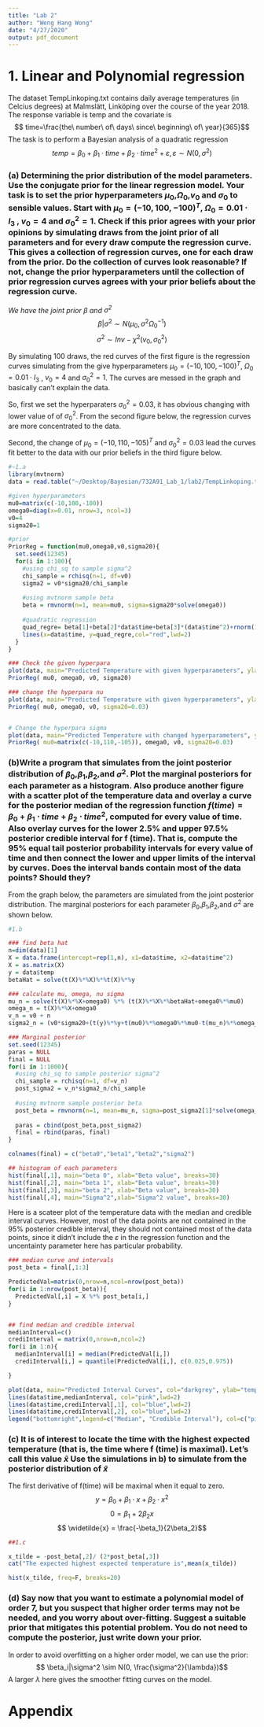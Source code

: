 ```yaml
---
title: "Lab 2"
author: "Weng Hang Wong"
date: "4/27/2020"
output: pdf_document
---
```


# 1. Linear and Polynomial regression
The dataset TempLinkoping.txt contains daily average temperatures (in Celcius degrees) at Malmslätt, Linköping over the course of the year 2018. The response variable is temp and the covariate is $$ time=\frac{the\ number\  of\  days\  since\  beginning\  of\  year}{365}$$
The task is to perform a Bayesian analysis of a quadratic regression $$ temp=\beta_0+\beta_1\cdot time+\beta_2\cdot time^2 + \varepsilon, \varepsilon {\sim} N(0,\sigma^2)$$

### (a) Determining the prior distribution of the model parameters. Use the conjugate prior for the linear regression model. Your task is to set the prior hyperparameters $\mu_0$,$\Omega_0$,$v_0$ and $\sigma_0$ to sensible values. Start with $\mu_0 = (-10, 100,-100)^T$, $\Omega_0=0.01 \cdot I_3$ , $v_0=4$ and $\sigma_0^2=1$. Check if this prior agrees with your prior opinions by simulating draws from the joint prior of all parameters and for every draw compute the regression curve. This gives a collection of regression curves, one for each draw from the prior. Do the collection of curves look reasonable? If not, change the prior hyperparameters until the collection of prior regression curves agrees with your prior beliefs about the regression curve.

*We have the joint prior $\beta$ and $\sigma^2$*
$$ \beta|\sigma^2 \sim N(\mu_0, \sigma^2\Omega_0^{-1})$$
$$\sigma^2 \sim Inv -\chi^2 (v_0, \sigma_0^2)$$

By simulating 100 draws, the red curves of the first figure is the regression curves simulating from the give hyperparameters $\mu_0 = (-10, 100,-100)^T$, $\Omega_0=0.01 \cdot I_3$ , $v_0=4$ and $\sigma_0^2=1$. The curves are messed in the graph and basically can't explain the data. 

So, first we set the hyperparaters $\sigma_0^2=0.03$, it has obvious changing with lower value of of $\sigma_0^2$. From the second figure below, the regression curves are more concentrated to the data. 

Second, the change of $\mu_0=(-10,110,-105)^T$ and $\sigma_0^2=0.03$ lead the curves fit better to the data with our prior beliefs in the third figure below.

```r
#~1.a
library(mvtnorm)
data = read.table("~/Desktop/Bayesian/732A91_Lab_1/lab2/TempLinkoping.txt",header=T)

#given hyperparameters
mu0=matrix(c(-10,100,-100))
omega0=diag(x=0.01, nrow=3, ncol=3)
v0=4
sigma20=1

#prior
PriorReg = function(mu0,omega0,v0,sigma20){
  set.seed(12345)
  for(i in 1:100){
    #using chi_sq to sample sigma^2
    chi_sample = rchisq(n=1, df=v0)
    sigma2 = v0*sigma20/chi_sample
    
    #using mvtnorm sample beta
    beta = rmvnorm(n=1, mean=mu0, sigma=sigma20*solve(omega0))
    
    #quadratic regression  
    quad_regre= beta[1]+beta[2]*data$time+beta[3]*(data$time^2)+rnorm(1,mean=0, sd=sqrt(sigma2))
    lines(x=data$time, y=quad_regre,col="red",lwd=2)
  }
}

### Check the given hyperpara
plot(data, main="Predicted Temperature with given hyperparameters", ylab="Temperature", xlab="Time", type="l")
PriorReg( mu0, omega0, v0, sigma20)

### change the hyperpara nu
plot(data, main="Predicted Temperature with given hyperparameters", ylab="Temperature", xlab="Time", type="l")
PriorReg( mu0, omega0, v0, sigma20=0.03)


# Change the hyperpara sigma
plot(data, main="Predicted Temperature with changed hyperparameters", ylab="Temperature", xlab="Time", type="l")
PriorReg( mu0=matrix(c(-10,110,-105)), omega0, v0, sigma20=0.03)


```

### (b)Write a program that simulates from the joint posterior distribution of $\beta_0$,$\beta_1$,$\beta_2$,and $\sigma^2$. Plot the marginal posteriors for each parameter as a histogram. Also produce another figure with a scatter plot of the temperature data and overlay a curve for the posterior median of the regression function $f(time)=\beta_0 +\beta_1 \cdot time+\beta_2\cdot time^2$, computed for every value of time. Also overlay curves for the lower 2.5% and upper 97.5% posterior credible interval for f (time). That is, compute the 95% equal tail posterior probability intervals for every value of time and then connect the lower and upper limits of the interval by curves. Does the interval bands contain most of the data points? Should they?

From the graph below, the parameters are simulated from the joint posterior distribution. The marginal posteriors for each parameter $\beta_0$,$\beta_1$,$\beta_2$,and $\sigma^2$ are shown below.

```r
#1.b

### find beta hat
n=dim(data)[1]
X = data.frame(intercept=rep(1,n), x1=data$time, x2=data$time^2)
X = as.matrix(X)
y = data$temp
betaHat = solve(t(X)%*%X)%*%t(X)%*%y

### calculate mu, omega, nu sigma
mu_n = solve(t(X)%*%X+omega0) %*% (t(X)%*%X%*%betaHat+omega0%*%mu0)
omega_n = t(X)%*%X+omega0
v_n = v0 + n
sigma2_n = (v0*sigma20+(t(y)%*%y+t(mu0)%*%omega0%*%mu0-t(mu_n)%*%omega_n%*%mu_n))/v_n

### Marginal posterior 
set.seed(12345)
paras = NULL
final = NULL
for(i in 1:1000){
  #using chi_sq to sample posterior sigma^2
  chi_sample = rchisq(n=1, df=v_n)
  post_sigma2 = v_n*sigma2_n/chi_sample
  
  #using mvtnorm sample posterior beta
  post_beta = rmvnorm(n=1, mean=mu_n, sigma=post_sigma2[1]*solve(omega_n))
  
  paras = cbind(post_beta,post_sigma2)
  final = rbind(paras, final)
}

colnames(final) = c("beta0","beta1","beta2","sigma2")

## histogram of each parameters
hist(final[,1], main="beta 0", xlab="Beta value", breaks=30)
hist(final[,2], main="beta 1", xlab="Beta value", breaks=30)
hist(final[,3], main="beta 2", xlab="Beta value", breaks=30)
hist(final[,4], main="Sigma^2",xlab="Sigma^2 value", breaks=30)
```

Here is a scateer plot of the temperature data with the median and credible interval curves. However, most of the data points are not contained in the 95% posterior credible interval, they should not contained most of the data points, since it didn't include the $\varepsilon$ in the regression function and the uncentainty parameter here has particular probability. 

```r
### median curve and intervals
post_beta = final[,1:3]

PredictedVal=matrix(0,nrow=n,ncol=nrow(post_beta))
for(i in 1:nrow(post_beta)){
  PredictedVal[,i] = X %*% post_beta[i,]
}


## find median and credible interval
medianInterval=c()
crediInterval = matrix(0,nrow=n,ncol=2)
for(i in 1:n){
  medianInterval[i] = median(PredictedVal[i,])
  crediInterval[i,] = quantile(PredictedVal[i,], c(0.025,0.975))

}

plot(data, main="Predicted Interval Curves", col="darkgrey", ylab="temperature")
lines(data$time,medianInterval, col="pink",lwd=2)
lines(data$time,crediInterval[,1], col="blue",lwd=2)
lines(data$time,crediInterval[,2], col="blue",lwd=2)
legend("bottomright",legend=c("Median", "Credible Interval"), col=c("pink","blue"),lwd=2 )

```


### (c) It is of interest to locate the time with the highest expected temperature (that is, the time where f (time) is maximal). Let’s call this value $\widetilde{x}$ Use the simulations in b) to simulate from the posterior distribution of $\widetilde{x}$

The first derivative of f(time) will be maximal when it equal to zero.
$$ y= \beta_0+\beta_1\cdot x + \beta_2 \cdot x^2$$
$$0 = \beta_1 + 2\beta_2x$$
$$ \widetilde{x} = \frac{-\beta_1}{2\beta_2}$$

```r
##1.c

x_tilde = -post_beta[,2]/ (2*post_beta[,3])
cat("The expected highest expected temperature is",mean(x_tilde))

hist(x_tilde, freq=F, breaks=20)

```


### (d) Say now that you want to estimate a polynomial model of order 7, but you suspect that higher order terms may not be needed, and you worry about over-fitting. Suggest a suitable prior that mitigates this potential problem. You do not need to compute the posterior, just write down your prior.

In order to avoid overfitting on a higher order model, we can use the prior:
$$ \beta_i|\sigma^2 \sim N(0, \frac{\sigma^2}{\lambda})$$
A larger $\lambda$ here gives the smoother fitting curves on the model. 




# Appendix

```r

```
